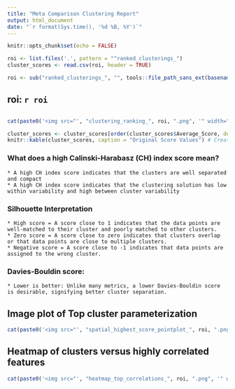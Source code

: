 ```yaml
---
title: "Meta Comparison Clustering Report"
output: html_document
date: "`r format(Sys.time(), '%d %B, %Y')`"
---
```


```r
knitr::opts_chunk$set(echo = FALSE)

roi <- list.files('.', pattern = "^ranked_clusterings_")
cluster_scores <- read.csv(roi, header = TRUE)

roi <- sub("ranked_clusterings_", "", tools::file_path_sans_ext(basename(roi)))
```

## roi: `r roi`

## 
```r
cat(paste0('<img src="', "clustering_ranking_", roi, ".png", '" width="94%"/><br>')) #### Make all plots larger in report
```

```r
cluster_scores <- cluster_scores[order(cluster_scores$Average_Score, decreasing = TRUE), ] # Descending
knitr::kable(cluster_scores, caption = "Original Score Values") # Create the table

```


### What does a high Calinski-Harabasz (CH) index score mean?
    * A high CH index score indicates that the clusters are well separated and compact 
    * A high CH index score indicates that the clustering solution has low within variability and high between cluster variability 

### Silhouette Interpretation
    * High score = A score close to 1 indicates that the data points are well-matched to their cluster and poorly matched to other clusters. 
    * Zero score = A score close to zero indicates that clusters overlap or that data points are close to multiple clusters. 
    * Negative score = A score close to -1 indicates that data points are assigned to the wrong cluster. 

### Davies-Bouldin score:
    * Lower is better: Unlike many metrics, a lower Davies-Bouldin score is desirable, signifying better cluster separation. 


## Image plot of Top cluster parameterization
```r
cat(paste0('<img src="', "spatial_highest_score_pointplot_", roi, ".png", '" width="700"/><br>'))
```

## Heatmap of clusters versus highly correlated features
```r
cat(paste0('<img src="', "heatmap_top_correlations_", roi, ".png", '" width="600"/><br>')) #### Make all plots larger in report
```

